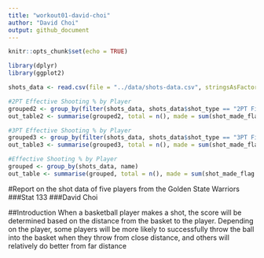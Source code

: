 ```yaml
---
title: "workout01-david-choi"
author: "David Choi"
output: github_document
---
```


```r
knitr::opts_chunk$set(echo = TRUE)
```
```r
library(dplyr)
library(ggplot2)
```

```r
shots_data <- read.csv(file = "../data/shots-data.csv", stringsAsFactors = FALSE)

#2PT Effective Shooting % by Player
grouped2 <- group_by(filter(shots_data, shots_data$shot_type == "2PT Field Goal"), name)
out_table2 <- summarise(grouped2, total = n(), made = sum(shot_made_flag == "shot_yes"), perc_made = (made/total)) %>% arrange(desc(perc_made))

#3PT Effective Shooting % by Player
grouped3 <- group_by(filter(shots_data, shots_data$shot_type == "3PT Field Goal"), name)
out_table3 <- summarise(grouped3, total = n(), made = sum(shot_made_flag == "shot_yes"), perc_made = (made/total)) %>% arrange(desc(perc_made))

#Effective Shooting % by Player 
grouped <- group_by(shots_data, name)
out_table <- summarise(grouped, total = n(), made = sum(shot_made_flag == "shot_yes"), perc_made = (made/total)) %>% arrange(desc(perc_made))
```

#Report on the shot data of five players from the Golden State Warriors
###Stat 133
###David Choi

##Introduction
When a basketball player makes a shot, the score will be determined based on the distance from the basket to the player. Depending on the player, some players will be more likely to successfully throw the ball into the basket when they throw from close distance, and others will relatively do better from far distance